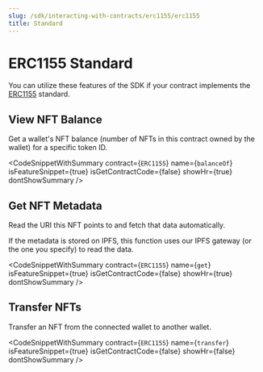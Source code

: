 ```yaml
---
slug: /sdk/interacting-with-contracts/erc1155/erc1155
title: Standard
---
```



# ERC1155 Standard

You can utilize these features of the SDK if your contract implements the [ERC1155](/extensions/erc-1155/standard) standard.

<div className="row" style={{ marginBottom: 24 }}>
  <div className="col col--12" style={{ marginTop: 8 }}>
    <QuickstartCard
      name="Learn how to implement ERC1155 in your smart contract"
      link={"/extensions/erc-1155/standard"}
      image="/assets/icons/general.png"
    />
  </div>
</div>

## View NFT Balance

Get a wallet's NFT balance (number of NFTs in this contract owned by the wallet) for a specific token ID.

<CodeSnippetWithSummary
  contract={`ERC1155`}
  name={`balanceOf`}
  isFeatureSnippet={true}
  isGetContractCode={false}
  showHr={true}
  dontShowSummary
/>

## Get NFT Metadata

Read the URI this NFT points to and fetch that data automatically.

If the metadata is stored on IPFS, this function uses our IPFS gateway (or the one you specify) to read the data.

<CodeSnippetWithSummary
  contract={`ERC1155`}
  name={`get`}
  isFeatureSnippet={true}
  isGetContractCode={false}
  showHr={true}
  dontShowSummary
/>

## Transfer NFTs

Transfer an NFT from the connected wallet to another wallet.

<CodeSnippetWithSummary
  contract={`ERC1155`}
  name={`transfer`}
  isFeatureSnippet={true}
  isGetContractCode={false}
  showHr={false}
  dontShowSummary
/>

<!-- ## Airdrop NFTs

Transfer NFTs to a list of wallets in one transaction.

<CodeSnippetWithSummary
  contract={`ERC1155`}
  name={`airdrop`}
  isFeatureSnippet={true}
  isGetContractCode={false}
  showHr={false}
  dontShowSummary
/> -->
